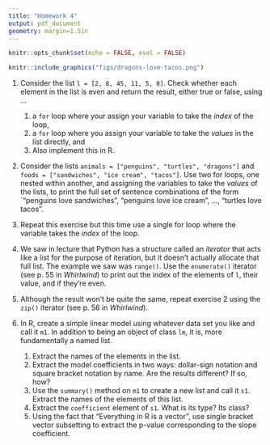 ```yaml
---
title: "Homework 4"
output: pdf_document
geometry: margin=1.5in
---
```


```r
knitr::opts_chunk$set(echo = FALSE, eval = FALSE)
```

```r
knitr::include_graphics("figs/dragons-love-tacos.png")
```

\vspace{5mm}

1. Consider the list `l = [2, 8, 45, 11, 5, 0]`. Check whether each element in the list is even and return the result, either true or false, using ...
    1. a `for` loop where your assign your variable to take the *index* of the loop,
    2. a `for` loop where you assign your variable to take the *values* in the list directly, and
    4. Also implement this in R.
    
1. Consider the lists `animals = ["penguins", "turtles", "dragons"]` and `foods = ["sandwiches", "ice cream", "tacos"]`. Use two for loops, one nested within another, and assigning the variables to take the *values* of the lists, to print the full set of sentence combinations of the form `"penguins love sandwiches", "penguins love ice cream", ..., "turtles love tacos".

1. Repeat this exercise but this time use a single for loop where the variable takes the *index* of the loop.
    
1. We saw in lecture that Python has a structure called an *iterator* that acts like a list for the purpose of iteration, but it doesn't actually allocate that full list. The example we saw was `range()`. Use the `enumerate()` iterator (see p. 55 in *Whirlwind*) to print out the index of the elements of `l`, their value, and if they're even.

1. Although the result won't be quite the same, repeat exercise 2 using the `zip()` iterator (see p. 56 in *Whirlwind*).

1. In R, create a simple linear model using whatever data set you like and call it `m1`. In addition to being an object of class `lm`, it is, more fundamentally a named list.
    1. Extract the names of the elements in the list.
    1. Extract the model coefficients in two ways: dollar-sign notation and square bracket notation by name. Are the results different? If so, how?
    1. Use the `summary()` method on `m1` to create a new list and call it `s1`. Extract the names of the elements of this list.
    1. Extract the `coefficient` element of `s1`. What is its type? Its class?
    1. Using the fact that "Everything in R is a vector", use single bracket vector subsetting to extract the p-value corresponding to the slope coefficient.

